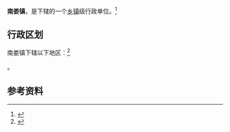 {{中国乡级行政区|14/03/22/103/000}}

'''南娄镇'''，是{{PRC admin/fullname|14/03/22/103/000|3}}下辖的一个[[乡镇|乡镇]]级行政单位。<ref>{{PRC admin/ref sgc|{{PRC admin/parent|14/03/22/103/000}}}}</ref>

== 行政区划 ==

南娄镇下辖以下地区：<ref>{{PRC admin/ref sgc|14/03/22/103/000}}</ref>

{{PRC admin/children|14/03/22/103/000}}。

== 参考资料 ==

{{reflist}}

{{行政区划小作品}}
{{PRC admin/navcat|14/03/22/103/000}}